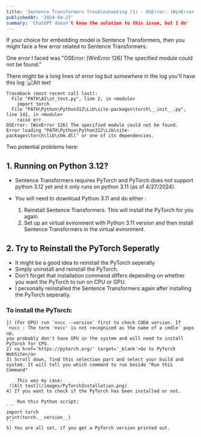 ```yaml
---
title: 'Sentence Transformers Troubleshooting (1) - OSError: [WinError 126]'
publishedAt: '2024-04-27'
summary: 'ChatGPT doesn't know the solution to this issue, but I do'
---
```


If your choice for embedding model is Sentence Transformers, then you might face a few error related to Sentence Transformers. 

One error I faced was "OSError: [WinError 126] The specified module could not be found."

There might be a long lines of error log but somewhere in the log you'll have this log:
![Alt text](/images/st-torch-screenshot.png)
```
Traceback (most recent call last): 
  File "PATH\AI\st_test.py", line 2, in <module>
    import torch
  File "PATH\Python\Python312\Lib\site-packages\torch\__init__.py", line 141, in <module>
    raise err
OSError: [WinError 126] The specified module could not be found. 
Error loading "PATH\Python\Python312\Lib\site-packages\torch\lib\shm.dll" or one of its dependencies.
```

Two potential problems here:

## 1. Running on Python 3.12?
- Sentence Transformers requires PyTorch and PyTorch does not support python 3.12 yet and it only runs on python 3.11 (as of 4/27/2024).

- You will need to download Python 3.11 and do either :
    1. Reinstall Sentence Transformers. This will install the PyTorch for you again. 
    2. Set up an virtual evironment with Python 3.11 version and then install Sentence Transformers in the virtual evironment.

## 2. Try to Reinstall the PyTorch Seperatly
- It might be a good idea to reinstall the PyTorch seperatly
- Simply uninstall and reinstall the PyTorch.
- Don't forget that installation commend differs depending on whether you want the PyTorch to run on CPU or GPU. 
- I personally reinstalled the Sentence Transformers again after installing the PyTorch seperatly.

### To install the PyTorch: 
    1) (For GPU) run `nvcc --version` first to check CUDA version. If `nvcc : The term 'nvcc' is not recognized as the name of a cmdle` pops up,
    you probably don't have GPU in the system and will need to install PyTorch for CPU. 
    2) <a href='https://pytorch.org/' target='_blank'>Go to PyTorch WebSite</a>
    3) Scroll down, find this selection part and select your build and system. It will tell you which command to run beside "Run this Command" 
    
        This was my case:
     ![Alt text](/images/PyTorchInstallation.png)
    4) If you want to check if the PyTorch has been installed or not. 

        Run this Python script:
    ```
    import torch
    print(torch.__version__)
    ```     
    5) You are all set, if you get a PyTorch version printed out.